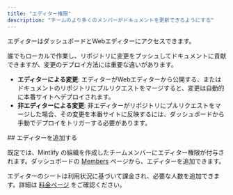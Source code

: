 ```yaml
---
title: "エディター権限"
description: "チームのより多くのメンバーがドキュメントを更新できるようにする"
---
```


エディターはダッシュボードとWebエディターにアクセスできます。

誰でもローカルで作業し、リポジトリに変更をプッシュしてドキュメントに貢献できますが、変更のデプロイ方法には重要な違いがあります。

* **エディターによる変更**: エディターがWebエディターから公開する、またはドキュメントのリポジトリにプルリクエストをマージすると、変更は自動的に本番サイトへデプロイされます。
* **非エディターによる変更**: 非エディターがリポジトリにプルリクエストをマージした場合、その変更を本番サイトに反映するには、ダッシュボードから手動でデプロイをトリガーする必要があります。

<div id="add-editors">
  ## エディターを追加する
</div>

既定では、Mintlify の組織を作成したチームメンバーにエディター権限が付与されます。ダッシュボードの [Members](https://dashboard.mintlify.com/settings/organization/members) ページから、エディターを追加できます。

エディターのシートは利用状況に基づいて課金され、必要な人数を追加できます。詳細は [料金ページ](https://mintlify.com/pricing) をご確認ください。